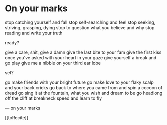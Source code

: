 # On your marks

stop catching yourself and fall
stop self-searching and feel
stop seeking, striving, grasping, dying
stop to question what you believe and why
stop reading and write your truth

ready?

give a care, shit, give a damn
give the last bite to your fam
give the first kiss once you've asked with your heart in your gaze
give yourself a break and go play
give me a nibble on your third ear lobe

set?

go make friends with your bright future
go make love to your flaky scalp and your back cricks
go back to where you came from and spin a cocoon of dread
go sing it at the fountain, what you wish and dream to be
go headlong off the cliff at breakneck speed and learn to fly

— on your marks

[[toRecite]]
